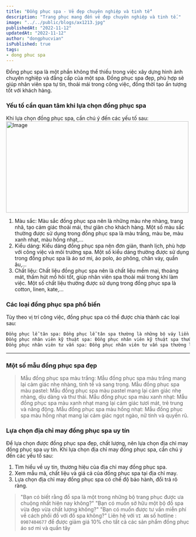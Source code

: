 ```yaml
---
title: "Đồng phục spa - Vẻ đẹp chuyên nghiệp và tinh tế"
description: "Trang phục mang đến vẻ đẹp chuyên nghiệp và tinh tế."
image: "../../public/blogs/ax1213.jpg"
publishedAt: "2022-11-12"
updatedAt: "2022-11-12"
author: "dongphucvian"
isPublished: true
tags:
- dong phuc spa
---
```




Đồng phục spa là một phần không thể thiếu trong việc xây dựng hình ảnh chuyên nghiệp và đẳng cấp của một spa. Đồng phục spa đẹp, phù hợp sẽ giúp nhân viên spa tự tin, thoải mái trong công việc, đồng thời tạo ấn tượng tốt với khách hàng.

### Yếu tố cần quan tâm khi lựa chọn đồng phục spa

Khi lựa chọn đồng phục spa, cần chú ý đến các yếu tố sau:
<Image
  src="/blogs/ax1214.jpg"
  width="500"
  height="250"
  alt="Image"
  sizes="100vw"
/>
1. Màu sắc: Màu sắc đồng phục spa nên là những màu nhẹ nhàng, trang nhã, tạo cảm giác thoải mái, thư giãn cho khách hàng. Một số màu sắc thường được sử dụng trong đồng phục spa là màu trắng, màu be, màu xanh nhạt, màu hồng nhạt,...
2. Kiểu dáng: Kiểu dáng đồng phục spa nên đơn giản, thanh lịch, phù hợp với công việc và môi trường spa. Một số kiểu dáng thường được sử dụng trong đồng phục spa là áo sơ mi, áo polo, áo phông, chân váy, quần âu,...
3. Chất liệu: Chất liệu đồng phục spa nên là chất liệu mềm mại, thoáng mát, thấm hút mồ hôi tốt, giúp nhân viên spa thoải mái trong khi làm việc. Một số chất liệu thường được sử dụng trong đồng phục spa là cotton, linen, kate,...

### Các loại đồng phục spa phổ biến

Tùy theo vị trí công việc, đồng phục spa có thể được chia thành các loại sau:

```html
Đồng phục lễ tân spa: Đồng phục lễ tân spa thường là những bộ váy liền thân hoặc áo sơ mi, chân váy có màu sắc nhã nhặn, lịch sự.
Đồng phục nhân viên kỹ thuật spa: Đồng phục nhân viên kỹ thuật spa thường là những bộ đồ thoải mái, dễ di chuyển, thuận tiện cho việc thực hiện các dịch vụ spa.
Đồng phục nhân viên tư vấn spa: Đồng phục nhân viên tư vấn spa thường là những bộ đồ lịch sự, thể hiện sự chuyên nghiệp.
```

---

### Một số mẫu đồng phục spa đẹp

> Mẫu đồng phục spa màu trắng: Mẫu đồng phục spa màu trắng mang lại cảm giác nhẹ nhàng, tinh tế và sang trọng.
> Mẫu đồng phục spa màu pastel: Mẫu đồng phục spa màu pastel mang lại cảm giác nhẹ nhàng, dịu dàng và thư thái.
> Mẫu đồng phục spa màu xanh nhạt: Mẫu đồng phục spa màu xanh nhạt mang lại cảm giác tươi mát, trẻ trung và năng động.
> Mẫu đồng phục spa màu hồng nhạt: Mẫu đồng phục spa màu hồng nhạt mang lại cảm giác ngọt ngào, nữ tính và quyến rũ.


### Lựa chọn địa chỉ may đồng phục spa uy tín

Để lựa chọn được đồng phục spa đẹp, chất lượng, nên lựa chọn địa chỉ may đồng phục spa uy tín. Khi lựa chọn địa chỉ may đồng phục spa, cần chú ý đến các yếu tố sau:


1. Tìm hiểu về uy tín, thương hiệu của địa chỉ may đồng phục spa.
2. Xem mẫu mã, chất liệu và giá cả của đồng phục spa tại địa chỉ may.
3. Lựa chọn địa chỉ may đồng phục spa có chế độ bảo hành, đổi trả rõ ràng.


> "Bạn có biết rằng đồ spa là một trong những bộ trang phục được ưa chuộng nhất hiện nay không?"
> "Bạn có muốn sở hữu một bộ đồ spa vừa đẹp vừa chất lượng không?"
> "Bạn có muốn được tư vấn miễn phí về cách phối đồ với đồ spa không?"
> Liên hệ với `VI AN` số hotline : `0907404677` để được giảm giá 10% cho tất cả các sản phẩm đồng phục áo sơ mi và quần tây
